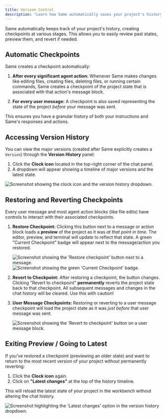 ```yaml
---
title: Version Control
description: "Learn how Same automatically saves your project's history and how to revert changes."
---
```


Same automatically keeps track of your project's history, creating checkpoints at various stages. This allows you to easily review past states, preview them, and revert if needed.

## Automatic Checkpoints

Same creates a checkpoint automatically:

1.  **After every significant agent action:** Whenever Same makes changes like editing files, creating files, deleting files, or running certain commands, Same creates a checkpoint of the project state that is associated with that action's message block.

2.  **For every user message:** A checkpoint is also saved representing the state of the project _before_ your message was sent.

This ensures you have a granular history of both your instructions and Same's responses and actions.

## Accessing Version History

You can view the major versions (created after Same explicitly creates a `Version`) through the **Version History** panel:

1.  Click the **Clock icon** located in the top-right corner of the chat panel.
2.  A dropdown will appear showing a timeline of major versions and the latest state.

<Frame caption="View version history by clicking the clock icon in the chat panel.">
  <img
    src="/images/version-history.png"
    alt="Screenshot showing the clock icon and the version history dropdown."
  />
</Frame>

## Restoring and Reverting Checkpoints

Every user message and most agent action blocks (like file edits) have controls to interact with their associated checkpoints.

1.  **Restore Checkpoint:** Clicking this button next to a message or action block loads a **preview** of the project as it was _at that point in time_. The editor, preview, and terminal will update to reflect that state. A green "Current Checkpoint" badge will appear next to the message/action you restored.

    <Frame caption="Click 'Restore checkpoint' to preview a past state.">
      <img
        src="/images/restore-checkpoint.png"
        alt="Screenshot showing the 'Restore checkpoint' button next to a message."
      />
    </Frame>
    <Frame caption="The green badge indicates the currently previewed checkpoint.">
      <img
        src="/images/current-checkpoint.png"
        alt="Screenshot showing the green 'Current Checkpoint' badge."
      />
    </Frame>

2.  **Revert to Checkpoint:** After restoring a checkpoint, the button changes. Clicking "Revert to checkpoint" **permanently** reverts the project state back to that checkpoint. All subsequent messages and changes in the chat history will be cleared. Use this with caution!

3.  **User Message Checkpoints:** Restoring or reverting to a user message checkpoint will load the project state as it was _just before_ that user message was sent.

    <Frame caption="Click 'Revert to checkpoint' to permanently restore this state.">
      <img
        src="/images/chat-restore.png"
        alt="Screenshot showing the 'Revert to checkpoint' button on a user message block."
      />
    </Frame>

## Exiting Preview / Going to Latest

If you've restored a checkpoint (previewing an older state) and want to return to the most recent version of your project without permanently reverting:

1.  Click the **Clock icon** again.
2.  Click on **"Latest changes"** at the top of the history timeline.

This will reload the latest state of your project in the workbench without altering the chat history.

<Frame caption="Click 'Latest changes' in the history dropdown to return to the most recent state without reverting.">
  <img
    src="/images/latest-changes.png"
    alt="Screenshot highlighting the 'Latest changes' option in the version history dropdown."
  />
</Frame>
